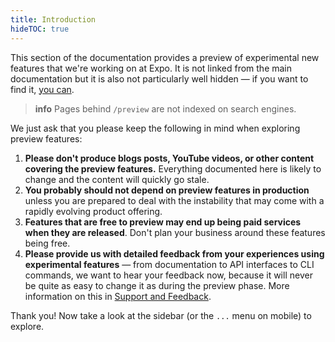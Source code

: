 ```yaml
---
title: Introduction
hideTOC: true
---
```


This section of the documentation provides a preview of experimental new features that we're working on at Expo. It is not linked from the main documentation but it is also not particularly well hidden &mdash; if you want to find it, [you can](https://github.com/expo/expo/tree/main/docs/pages/preview/introduction.mdx).

> **info** Pages behind `/preview` are not indexed on search engines.

We just ask that you please keep the following in mind when exploring preview features:

1. **Please don't produce blogs posts, YouTube videos, or other content covering the preview features.** Everything documented here is likely to change and the content will quickly go stale.
2. **You probably should not depend on preview features in production** unless you are prepared to deal with the instability that may come with a rapidly evolving product offering.
3. **Features that are free to preview may end up being paid services when they are released**. Don't plan your business around these features being free.
4. **Please provide us with detailed feedback from your experiences using experimental features** &mdash; from documentation to API interfaces to CLI commands, we want to hear your feedback now, because it will never be quite as easy to change it as during the preview phase. More information on this in [Support and Feedback](/preview/support/).

Thank you! Now take a look at the sidebar (or the `...` menu on mobile) to explore.
